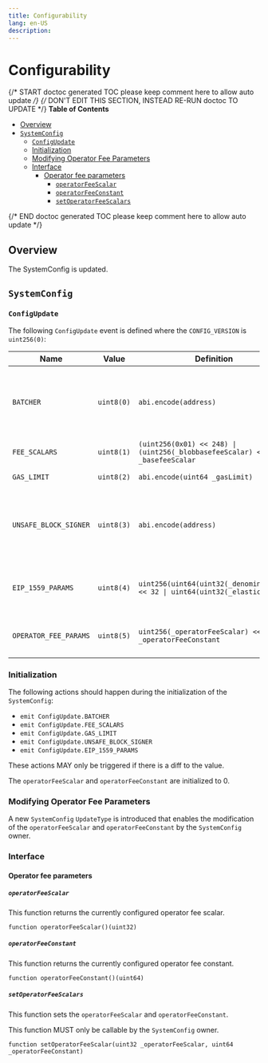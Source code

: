 ```yaml
---
title: Configurability
lang: en-US
description:
---
```


# Configurability

{/* START doctoc generated TOC please keep comment here to allow auto update */}
{/* DON'T EDIT THIS SECTION, INSTEAD RE-RUN doctoc TO UPDATE */}
**Table of Contents**

- [Overview](#overview)
- [`SystemConfig`](#systemconfig)
  - [`ConfigUpdate`](#configupdate)
  - [Initialization](#initialization)
  - [Modifying Operator Fee Parameters](#modifying-operator-fee-parameters)
  - [Interface](#interface)
    - [Operator fee parameters](#operator-fee-parameters)
      - [`operatorFeeScalar`](#operatorfeescalar)
      - [`operatorFeeConstant`](#operatorfeeconstant)
      - [`setOperatorFeeScalars`](#setoperatorfeescalars)

{/* END doctoc generated TOC please keep comment here to allow auto update */}

## Overview

The SystemConfig is updated.

## `SystemConfig`

### `ConfigUpdate`

The following `ConfigUpdate` event is defined where the `CONFIG_VERSION` is `uint256(0)`:

| Name                  | Value      | Definition                                                                        | Usage                                                                |
| --------------------- | ---------- | --------------------------------------------------------------------------------- | -------------------------------------------------------------------- |
| `BATCHER`             | `uint8(0)` | `abi.encode(address)`                                                             | Modifies the account that is authorized to progress the safe chain   |
| `FEE_SCALARS`         | `uint8(1)` | `(uint256(0x01) << 248) \| (uint256(_blobbasefeeScalar) << 32) \| _basefeeScalar` | Modifies the fee scalars                                             |
| `GAS_LIMIT`           | `uint8(2)` | `abi.encode(uint64 _gasLimit)`                                                    | Modifies the L2 gas limit                                            |
| `UNSAFE_BLOCK_SIGNER` | `uint8(3)` | `abi.encode(address)`                                                             | Modifies the account that is authorized to progress the unsafe chain |
| `EIP_1559_PARAMS`     | `uint8(4)` | `uint256(uint64(uint32(_denominator))) << 32 \| uint64(uint32(_elasticity))`      | Modifies the EIP-1559 denominator and elasticity                     |
| `OPERATOR_FEE_PARAMS` | `uint8(5)` | `uint256(_operatorFeeScalar) << 64 \| _operatorFeeConstant`                       | Modifies the operator fee scalar and constant                        |

### Initialization

The following actions should happen during the initialization of the `SystemConfig`:

- `emit ConfigUpdate.BATCHER`
- `emit ConfigUpdate.FEE_SCALARS`
- `emit ConfigUpdate.GAS_LIMIT`
- `emit ConfigUpdate.UNSAFE_BLOCK_SIGNER`
- `emit ConfigUpdate.EIP_1559_PARAMS`

These actions MAY only be triggered if there is a diff to the value.

The `operatorFeeScalar` and `operatorFeeConstant` are initialized to 0.

### Modifying Operator Fee Parameters

A new `SystemConfig` `UpdateType` is introduced that enables the modification of
the `operatorFeeScalar` and `operatorFeeConstant` by the `SystemConfig` owner.

### Interface

#### Operator fee parameters

##### `operatorFeeScalar`

This function returns the currently configured operator fee scalar.

```solidity
function operatorFeeScalar()(uint32)
```

##### `operatorFeeConstant`

This function returns the currently configured operator fee constant.

```solidity
function operatorFeeConstant()(uint64)
```

##### `setOperatorFeeScalars`

This function sets the `operatorFeeScalar` and `operatorFeeConstant`.

This function MUST only be callable by the `SystemConfig` owner.

```solidity
function setOperatorFeeScalar(uint32 _operatorFeeScalar, uint64 _operatorFeeConstant)
```
